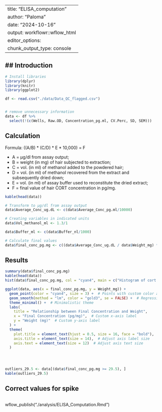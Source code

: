 
---
title: "ELISA_computation"
author: "Paloma"
date: "2024-10-16"
output: workflowr::wflow_html
editor_options:
  chunk_output_type: console
---

## Introduction
---

```r
# Install libraries
library(dplyr)
library(knitr)
library(ggplot2)
```

```r
df <- read.csv("./data/Data_QC_flagged.csv")


# remove unnecessary information
data <- df %>% 
  select(!(c(Wells, Raw.OD, Concentration_pg.ml, CV.Perc, SD, SEM)))

```
## Calculation

Formula:  ((A/B) * (C/D) * E * 10,000) = F 

- A = μg/dl from assay output;
- B = weight (in mg) of hair subjected to extraction;
- C = vol. (in ml) of methanol added to the powdered hair;
- D = vol. (in ml) of methanol recovered from the extract and subsequently dried down;
- E = vol. (in ml) of assay buffer used to reconstitute the dried extract;
- F = final value of hair CORT concentration in pg/mg.


```r
kable(head(data))

# Transform to μg/dl from assay output
data$Average_Conc_ug.dL <- c(data$Average_Conc_pg.ml/10000)

# Creating variables in indicated units
data$Vol_methanol_ml <- 1.3/1

data$Buffer_ml <- c(data$Buffer_nl/1000)

# Calculate final values
data$final_conc_pg.mg <- c((data$Average_Conc_ug.dL / data$Weight_mg) * data$Vol_methanol_ml * data$Buffer_ml * 10000 )


```

## Results 
```r

summary(data$final_conc_pg.mg)
kable(head(data))
hist(data$final_conc_pg.mg, col = "cyan4", main = c("Histogram of cort concentration values, considering weight and dilutions"), xlab = "Cortisol concentrations, pg/mg", ylab = "Count", breaks = 60, xlim = range(0:60))

ggplot(data, aes(x = final_conc_pg.mg, y = Weight_mg)) +
  geom_point(color = "cyan4", size = 3) +  # Points with custom color and size
  geom_smooth(method = "lm", color = "gold3", se = FALSE) +  # Regression line without confidence interval
  theme_minimal() +  # Minimalistic theme
  labs(
    title = "Relationship between Final Concentration and Weight",
    x = "Final Concentration (pg/mg)",  # Custom x-axis label
    y = "Weight (mg)"  # Custom y-axis label
  ) +
  theme(
    plot.title = element_text(hjust = 0.5, size = 16, face = "bold"),  # Center title and adjust size
    axis.title = element_text(size = 14),  # Adjust axis label size
    axis.text = element_text(size = 12)  # Adjust axis text size
  )




outliers_29.5 <- data[(data$final_conc_pg.mg >= 29.5), ]
kable(outliers_29.5)

```

## Correct values for spike
```r



```




 wflow_publish("./analysis/ELISA_Computation.Rmd")


